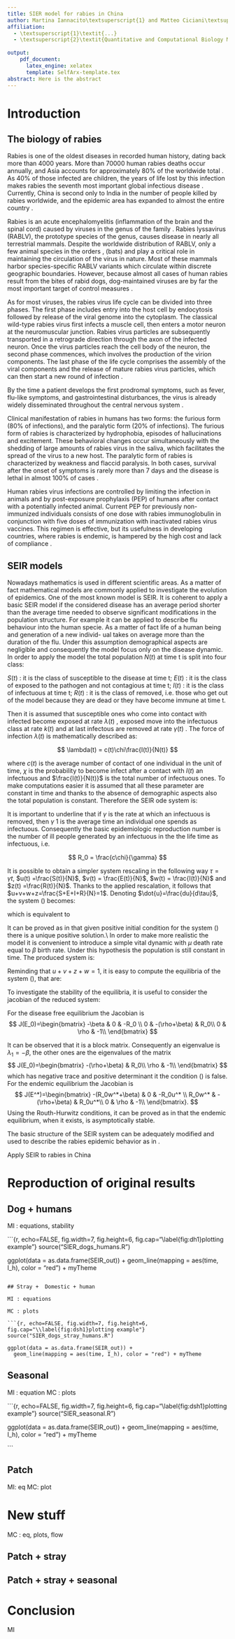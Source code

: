 ```yaml
---
title: SIER model for rabies in China
author: Martina Iannacito\textsuperscript{1} and Matteo Ciciani\textsuperscript{2}
affiliation:
  - \textsuperscript{1}\textit{...}
  - \textsuperscript{2}\textit{Quantitative and Computational Biology Master, University of Trento, Italy}
  
output:
    pdf_document:
      latex_engine: xelatex
      template: SelfArx-template.tex
abstract: Here is the abstract
---
```

# Introduction

## The biology of rabies
Rabies is one of the oldest diseases in recorded human history, dating back more
than 4000 years. More than 70000 human rabies deaths occur annually, and Asia
accounts for approximately 80\% of the worldwide total \cite{Wang}. As 40\% of
those infected are children, the years of life lost by this infection makes
rabies the seventh most important global infectious disease \cite{Schnell}.
Currently, China is second only to India in the number of people killed by
rabies worldwide, and the epidemic area has expanded to almost the entire
country \cite{Wang}.

Rabies is an acute encephalomyelitis (inflammation of the brain and the spinal
cord) caused by viruses in the genus \emph{Lyssavirus} of the family
\emph{Rhabdoviridae}. Rabies lyssavirus (RABLV), the prototype species of the
genus, causes disease in nearly all terrestrial mammals. Despite the worldwide
distribution of RABLV, only a few animal species in the orders \emph{Carnivora},
\emph{Chiroptera} (bats) and \emph{Primates} play a critical role in maintaining
the circulation of the virus in nature. Most of these mammals harbor
species-specific RABLV variants which circulate within discrete geographic
boundaries. However, because almost all cases of human rabies result from the
bites of rabid dogs, dog-maintained viruses are by far the most important target
of control measures \cite{Velasco}.

As for most viruses, the rabies virus life cycle can be divided into three
phases. The first phase includes entry into the host cell by endocytosis
followed by release of the viral genome into the cytoplasm. The classical
wild-type rabies virus first infects a muscle cell, then enters a motor neuron
at the neuromuscular junction. Rabies virus particles are subsequently
transported in a retrograde direction through the axon of the infected neuron.
Once the virus particles reach the cell body of the neuron, the second phase
commences, which involves the production of the virion components. The last
phase of the life cycle comprises the assembly of the viral components and the
release of mature rabies virus particles, which can then start a new round of
infection \cite{Schnell}.

By the time a patient develops the first prodromal symptoms, such as fever,
flu-like symptoms, and gastrointestinal disturbances, the virus is already
widely disseminated throughout the central nervous system \cite{Hemachudha}.

Clinical manifestation of rabies in humans has two forms: the furious form (80\%
of infections), and the paralytic form (20\% of infections). The furious form of
rabies is characterized by hydrophobia, episodes of hallucinations and
excitement. These behavioral changes occur simultaneously with the shedding of
large amounts of rabies virus in the saliva, which facilitates the spread of the
virus to a new host. The paralytic form of rabies is characterized by weakness
and flaccid paralysis. In both cases, survival after the onset of symptoms is
rarely more than 7 days and the disease is lethal in almost 100\% of cases
\cite{Schnell}.

Human rabies virus infections are controlled by limiting the infection in
animals and by post-exposure prophylaxis (PEP) of humans after contact with a
potentially infected animal. Current PEP for previously non-immunized
individuals consists of one dose with rabies immunoglobulin in conjunction with
five doses of immunization with inactivated rabies virus vaccines. This regimen
is effective, but its usefulness in developing countries, where rabies is
endemic, is hampered by the high cost and lack of compliance \cite{Schnell}.

## SEIR models

Nowadays mathematics is used in different scientific areas. As a matter of fact
mathematical models are commonly applied to investigate the evolution of
epidemics. One of the most known model is SEIR. It is coherent to apply a basic
SEIR model if the considered disease has an average period shorter than the
average time needed to observe significant modifications in the population
structure. For example it can be applied to describe flu behaviour into the
human specie. As a matter of fact life of a human being and generation of a new
individ- ual takes on average more than the duration of the flu. Under this
assumption demographical aspects are negligible and consequently the model focus
only on the disease dynamic. In order to apply the model the total population
$N(t)$ at time t is split into four class:

$S(t)$ : it is the class of susceptible to the disease at time t;
$E(t)$ : it is the class of exposed to the pathogen and not contagious at time
t;
$I(t)$ : it is the class of infectuous at time t;
$R(t)$ : it is the class of removed, i.e. those who get out of the model
because they are dead or they have become immune at time t.

Then it is assumed that susceptible ones who come into contact with infected
become exposed at rate $\lambda(t)$ , exposed move into the infectuous class at
rate $k(t)$ and at last infectous are removed at rate $\gamma(t)$ . The force of
infection $\lambda(t)$ is mathematically described as:

$$
\lambda(t) = c(t)\chi\frac{I(t)}{N(t)}
$$

where $c(t)$ is the average number of contact of one individual in the unit of
time, $\chi$ is the probability to become infect after a contact with $I(t)$ an
infectuous and $\frac{I(t)}{N(t)}$ is the total number of infectuous ones. To
make computations easier it is assumed that all these parameter are constant in
time and thanks to the absence of demographic aspects also the total population
is constant. Therefore the SEIR ode system is:

\begin{align}
  \label{s1}
  \begin{cases}
    S'(t) = -\frac{c\chi}{N}S(t)I(t)\\
    E'(t) = \frac{c\chi}{N}S(t)I(t)-kE(t)\\
    I'(t) = kE(t)-\gamma I(t)\\
    R'(t) =\gamma I(t)
  \end{cases}
\end{align}

It is important to underline that if $\gamma$ is the rate at which an infectuous
is removed, then $\gamma$ 1 is the average time an individual one spends as
infectuous. Consequently the basic epidemiologic reproduction number is the
number of ill people generated by an infectuous in the the life time as
infectuous, i.e.

$$
R_0 = \frac{c\chi}{\gamma}
$$

It is possible to obtain a simpler system rescaling \ref{s1} in the following
way $\tau = \gamma t$, $u(t) =\frac{S(t)}{N}$, $v(t) = \frac{E(t)}{N}$, $w(t) =
\frac{I(t)}{N}$ and $z(t) =\frac{R(t)}{N}$. Thanks to the applied rescalation,
it follows that $u+v+w+z=\frac{S+E+I+R}{N}=1$. Denoting
$\dot{u}=\frac{du}{d\tau}$, the system (\ref{s1}) becomes:
\begin{align*}
	\begin{cases}
		\dot{u}(\tau) =-\frac{c\chi}{\gamma}u(\tau)w(\tau)\\
		\dot{v}(\tau) = \frac{c\chi}{\gamma}u(\tau)w(\tau)-\rho v(\tau)\\
		\dot{w}(\tau) = \rho v(\tau)-w(\tau)\\
		\dot{z}(\tau) = w(\tau)
	\end{cases}
\end{align*}

which is equivalent to
\begin{align}
	\label{s2}
	\begin{cases}
		\dot{u}(\tau) = -R_0u(\tau)u(\tau)w(\tau)\\
		\dot{v}(\tau) = R_0u(\tau)w(\tau)-\rho v(\tau)\\
		\dot{w}(\tau) = \rho v(\tau)-w(\tau)\\
		\dot{z}(\tau) = w(\tau).
	\end{cases}
\end{align}

It can be proved as in \cite{mate1} that given positive initial condition for
the system (\ref{s2}) there is a unique positive solution.\\ In order to make
more realistic the model it is convenient to introduce a simple vital dynamic
with $\mu$ death rate equal to $\beta$ birth rate. Under this hypothesis the
population is still constant in time. The produced system is:
\begin{align}
  \label{s3}
	\begin{cases}
    \dot{u}(\tau) = -R_0u(\tau)u(\tau)w(\tau)+\beta(1-u(\tau))\\
    \dot{v}(\tau) = R_0u(\tau)w(\tau)-(\rho+\beta)v(\tau)\\
    \dot{w}(\tau) = \rho v(\tau)-w(\tau)\\
    \dot{z}(\tau) = w(\tau)-\beta z.
  \end{cases}
\end{align}

Reminding that $u+v+z+w=1$, it is easy to compute the equilibria of the system
(\ref{s3}), that are:
\begin{itemize}
	\item the disease free equilibrium $E_0=(1,0,0,0)$;
	\item the endemic equilibrium $E^*=(u^*,v^*,w^*,z^*)$, that exists if and only
	if holds the condition
	\begin{equation}
  	\label{c1}
  	R_0>1+\frac{\beta}{\rho}
	\end{equation}
\end{itemize}

To investigate the stability of the equilibria, it is useful to consider the
jacobian of the reduced system:
\begin{align*}
	\begin{cases}
  	\dot{u}(\tau)=-R_0u(\tau)u(\tau)w(\tau)+\beta(1-u(\tau))\\
  	\dot{v}(\tau) = R_0u(\tau)w(\tau)-(\rho+\beta)v(\tau)\\
  	\dot{w}(\tau) = \rho v(\tau)-w(\tau)\\
	\end{cases}
\end{align*}

For the disease free equilibrium the Jacobian is
$$
J(E_0)=\begin{bmatrix} 
-\beta & 0  & -R_0 \\ 
0 &	-(\rho+\beta)	& R_0\\
0 &	\rho	& -1\\
\end{bmatrix}
$$

It can be observed that it is a block matrix. Consequently an eigenvalue is
$\lambda_1=-\beta$, the other ones are the eigenvalues of the matrix
$$
J(E_0)=\begin{bmatrix} 
-(\rho+\beta)	& R_0\\
\rho	& -1\\
\end{bmatrix}
$$
which has negative trace and positive determinant it the condition (\ref{c1})
is false. For the endemic equilibrium the Jacobian is
$$
J(E^*)=\begin{bmatrix} 
-(R_0w^*+\beta) & 0  & -R_0u^* \\ 
R_0w^* &	-(\rho+\beta)	& R_0u^*\\
0 &	\rho	& -1\\
\end{bmatrix}.
$$
Using the Routh-Hurwitz conditions, it can be proved as in \cite{mate1} that the
endemic equilibrium, when it exists, is asymptotically stable.

The basic structure of the SEIR system can be adequately modified and used to
describe the rabies epidemic behavior as in \cite{PAPERNOSTRO?}.


Apply SEIR to rabies in China

# Reproduction of original results


## Dog + humans 

MI : equations, stability

```{r, echo=FALSE, fig.width=7, fig.height=6, fig.cap="\\label{fig:dh1}plotting example"}
source("SIER_dogs_humans.R")

ggplot(data = as.data.frame(SEIR_out)) +
  geom_line(mapping = aes(time, I_h), color = "red") + myTheme

```

## Stray +  Domestic + human

MI : equations

MC : plots

```{r, echo=FALSE, fig.width=7, fig.height=6, fig.cap="\\label{fig:dsh1}plotting example"}
source("SIER_dogs_stray_humans.R")

ggplot(data = as.data.frame(SEIR_out)) +
  geom_line(mapping = aes(time, I_h), color = "red") + myTheme

```

## Seasonal

MI : equation
MC : plots

```{r, echo=FALSE, fig.width=7, fig.height=6, fig.cap="\\label{fig:dsh1}plotting example"}
source("SIER_seasonal.R")

ggplot(data = as.data.frame(SEIR_out)) +
  geom_line(mapping = aes(time, I_h), color = "red") + myTheme

```

## Patch

MI: eq
MC: plot

# New stuff

MC : eq, plots, flow

## Patch + stray

## Patch + stray + seasonal

# Conclusion

MI

\begin{thebibliography}{1}
	
	%Formato PLOS	
	
	\bibitem{Wang}Wang L, Tang Q, Liang G. Rabies and rabies virus in wildlife in mainland China, 1990-2013. Int J Infect Dis. 2014; 25:122-9.
	
	\bibitem{Schnell}Schnell MJ, McGettigan JP, Wirblich C, Papaneri A. The cell biology of rabies virus: using stealth to reach the brain. Nat Rev Microbiol. 2010; 8(1):51-61.
	
	\bibitem{Velasco}Velasco-Villa A, Escobar LE, Sanchez A, Shi M, Streicker DG, Gallardo-Romero NF, Vargas-Pino F, Gutierrez-Cedillo V, Damon I, Emerson G. Successful strategies implemented towards the elimination of canine rabies in the Western Hemisphere. Antiviral Res. 2017; 143:1-12.
	
	\bibitem{Hemachudha}Hemachudha T, Ugolini G, Wacharapluesadee S, Sungkarat W, Shuangshoti S, Laothamatas J. Human rabies: neuropathogenesis, diagnosis, and management. Lancet Neurol. 2013; 12(5):498-513.
	
\end{thebibliography}
